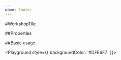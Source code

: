 ```yaml
---
name: Footer
---
```



#WorkshopTile

##Properties

<PropsTable of={Footer} />

##Basic usage

<Playground style={{ backgroundColor: '#DFE6F7' }}>
  <Footer
  copyright="Copyright 2018 AEXOL/Slothking/Graphqleditor.com"
  logo="LOGO"
  backgroundColor="white"
  blackFooterColumnsTxt = {{
  objects: [
     {
      objects: [
    { name: "Services", link: "http://google.pl" },
    { name: "Roadmap", link: "http://google.pl" },
    { name: "Slack Community", link: "http://google.pl" },
    { name: "GraphQL Blog", link: "http://google.pl" },
    { name: "GraphQL Editor", link: "http://google.pl" },
    { name: "Docs", link: "http://google.pl" }]
  },
  {
    title: "Examples",
    objects: [
    { name: "GraphQL Example #1: Fake Twitter", link: "http://google.pl" },
    { name: "GraphQL Example #2: Library of books", link: "http://google.pl" },
    { name: "GraphQL Example #3: eCommerce", link: "http://google.pl" }]
  },
  {
    title: "From The Blog",
    objects: [
    { name: "GraphQL Tutorial - Schemas and types part 2", link: "http://google.pl" },
    { name: "Code Academy - How to visualize your GraphQL schema?", link: "http://google.pl" },
    { name: "Code Academy - Low-code development ", link: "http://google.pl" },
    { name: "Code Academy - Create Fake Backend with GraphQL Editor", link: "http://google.pl" },
    { name: "Code academy - backend developmen", link: "http://google.pl" }]
  }]
}}
  />
</Playground>
